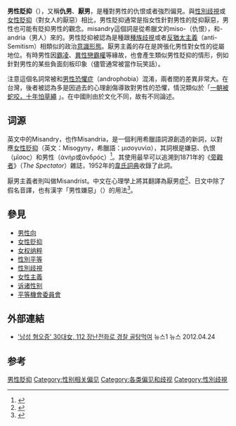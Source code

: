 {{multiple issues|
{{expert|time=2018-03-13T14:02:58+00:00}}
{{refimprove|time=2018-03-13T14:02:58+00:00}}
{{Primarysources|time=2015-12-14T03:07:51+00:00}}
}}
{{歧視側邊欄}}
{{性暴力}}
'''男性貶抑'''（{{lang-en|misandry}}），又稱'''仇男'''、'''厭男'''，是種對男性的仇恨或者強烈偏見。與[[性別歧視|性別歧視]]或[[女性貶抑|女性貶抑]]（對女人的厭惡）相比，男性貶抑通常是指女性針對男性的貶抑厭惡，男性也可能有貶抑男性的觀念。misandry這個詞是從希臘文的miso-（仇恨），和-andria（男人）來的。男性貶抑被認為是種跟[[種族歧視|種族歧視]]或者[[反猶太主義|反猶太主義]]（anti-Semitism）相類似的政治[[意識形態|意識形態]]。厭男主義的存在是誇張化男性對女性的從屬地位。有時男性因[[霸凌|霸凌]]、[[異性戀霸權|異性戀霸權]]等緣故，也會產生類似男性貶抑的情形，例如針對男性的某些負面刻板印象（儘管通常被當作玩笑話）。

注意這個名詞常被和[[男性恐懼症|男性恐懼症]]（androphobia）混淆，兩者間的差異非常大。在台灣，後者被認為多是因過去的心理創傷導致對男性的恐懼，情況類似於「[https://pedia.cloud.edu.tw/Entry/Detail/?title=%E4%B8%80%E6%9C%9D%E8%A2%AB%E8%9B%87%E5%92%AC%EF%BC%8C%E5%8D%81%E5%B9%B4%E6%80%95%E8%8D%89%E7%B9%A9 一朝被蛇咬，十年怕草繩] {{Wayback|url=https://pedia.cloud.edu.tw/Entry/Detail/?title=%E4%B8%80%E6%9C%9D%E8%A2%AB%E8%9B%87%E5%92%AC%EF%BC%8C%E5%8D%81%E5%B9%B4%E6%80%95%E8%8D%89%E7%B9%A9 |date=20190605175238 }}」。在中國則由於文化不同，故有不同論述。

==词源==
英文中的Misandry，也作Misandria，是一個利用希臘語詞源創造的新詞，以對應[[女性贬抑|女性贬抑]]（英文：Misogyny，希臘語：μισογυνία），其詞根是嫌惡、仇恨（μῖσος）和男性（ἀνήρ或ἀνδρός）<ref>{{Cite web |url=http://www.oxforddictionaries.com/definition/english/misandry |title=牛津詞典-Misandry |accessdate=2014-03-09 |archive-date=2014-03-17 |archive-url=https://web.archive.org/web/20140317101357/http://www.oxforddictionaries.com/definition/english/misandry |dead-url=no }}</ref>。其使用最早可以追溯到1871年的《[[旁觀者|旁觀者]]》（''The Spectator''）雜誌，1952年的[[韋氏詞典|韋氏詞典]]收錄了此詞。

厭男主義者則叫做Misandrist。中文在心理學上將其翻譯為厭男症<ref>{{Cite web |url=http://news.cntv.cn/20111206/115405.shtml |title=偏见造成“厌男症” 男人为何招人讨厌 |accessdate=2019-03-16 |archive-date=2019-03-16 |archive-url=https://web.archive.org/web/20190316033618/http://news.cntv.cn/20111206/115405.shtml |dead-url=no }}</ref>、{{Fact|厭男主義、男性貶抑等。|time=2014-12-12T11:48:42+00:00}}日文中除了假名音譯，也有漢字「男性嫌惡」（{{lang-ja|男性嫌悪}}）的用法<ref>{{Cite web |url=http://www.geocities.jp/playstranger94/danseikenno.htm |title=他人ごっこ　男性嫌悪 |accessdate=2014-03-09 |archive-date=2014-03-09 |archive-url=https://web.archive.org/web/20140309154222/http://www.geocities.jp/playstranger94/danseikenno.htm |dead-url=no }}</ref>。

==參見==
* [[男性向|男性向]]
* [[女性贬抑|女性贬抑]]
* [[女权纳粹|女权纳粹]]
* [[性別平等|性別平等]]
* [[性別歧視|性別歧視]]
* [[女性主義|女性主義]]
* [[诉诸性别|诉诸性别]]
* [[平等機會委員會|平等機會委員會]]

== 外部連結 ==
* [http://news1.kr/articles/643937 '남성 혐오증' 30대女, 112 장난전화로 경찰 골탕먹여] {{Wayback|url=http://news1.kr/articles/643937 |date=20200222045656 }} 뉴스1 뉴스 2012.04.24 {{ko}}

==参考==
{{reflist}}
{{歧視}}

[[Category:男性貶抑|]]
[[Category:性别相关偏见|Category:性别相关偏见]]
[[Category:各类偏见和歧视|Category:各类偏见和歧视]]
[[Category:性別歧視|Category:性別歧視]]